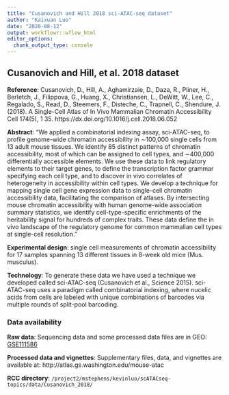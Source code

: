 ```yaml
---
title: "Cusanovich and Hill 2018 sci-ATAC-seq dataset"
author: "Kaixuan Luo"
date: "2020-08-12"
output: workflowr::wflow_html
editor_options:
  chunk_output_type: console
---
```


## Cusanovich and Hill, et al. 2018 dataset

**Reference**: Cusanovich, D., Hill, A., Aghamirzaie, D., Daza, R., Pliner, H., Berletch, J., Filippova, G., Huang, X., Christiansen, L., DeWitt, W., Lee, C., Regalado, S., Read, D., Steemers, F., Disteche, C., Trapnell, C., Shendure, J. (2018). A Single-Cell Atlas of In Vivo Mammalian Chromatin Accessibility Cell 174(5), 1 35. https://dx.doi.org/10.1016/j.cell.2018.06.052

**Abstract**: "We applied a combinatorial indexing assay, sci-ATAC-seq, to profile genome-wide chromatin accessibility in ∼100,000 single cells from 13 adult mouse tissues. We identify 85 distinct patterns of chromatin accessibility, most of which can be assigned to cell types, and ∼400,000 differentially accessible elements. We use these data to link regulatory elements to their target genes, to define the transcription factor grammar specifying each cell type, and to discover in vivo correlates of heterogeneity in accessibility within cell types. We develop a technique for mapping single cell gene expression data to single-cell chromatin accessibility data, facilitating the comparison of atlases. By intersecting mouse chromatin accessibility with human genome-wide association summary statistics, we identify cell-type-specific enrichments of the heritability signal for hundreds of complex traits. These data define the in vivo landscape of the regulatory genome for common mammalian cell types at single-cell resolution."

**Experimental design**: single cell measurements of chromatin accessibility for 17 samples spanning 13 different tissues in 8-week old mice (Mus. musculus).

**Technology**: To generate these data we have used a technique we developed called sci-ATAC-seq (Cusanovich et al., Science 2015). sci-ATAC-seq uses a paradigm called combinatorial indexing, where nucelic acids from cells are labeled with unique combinations of barcodes via multiple rounds of split-pool barcoding.

### Data availability

**Raw data**: Sequencing data and some processed data files are in GEO: [GSE111586](https://www.ncbi.nlm.nih.gov/geo/query/acc.cgi?acc=GSE111586)

**Processed data and vignettes**: Supplementary files, data, and vignettes are available at: http://atlas.gs.washington.edu/mouse-atac

**RCC directory**: `/project2/mstephens/kevinluo/scATACseq-topics/data/Cusanovich_2018/`
